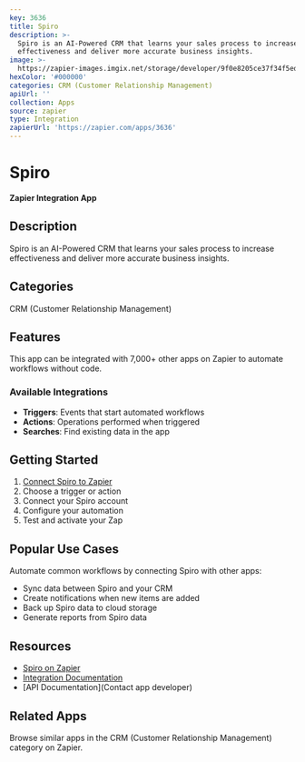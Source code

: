 ```yaml
---
key: 3636
title: Spiro
description: >-
  Spiro is an AI-Powered CRM that learns your sales process to increase
  effectiveness and deliver more accurate business insights.
image: >-
  https://zapier-images.imgix.net/storage/developer/9f0e8205ce37f34f5ed03cb28922214f.png?auto=format%2Ccompress&ixlib=python-3.0.0&q=50
hexColor: '#000000'
categories: CRM (Customer Relationship Management)
apiUrl: ''
collection: Apps
source: zapier
type: Integration
zapierUrl: 'https://zapier.com/apps/3636'
---
```

# Spiro

**Zapier Integration App**

## Description

Spiro is an AI-Powered CRM that learns your sales process to increase effectiveness and deliver more accurate business insights.

## Categories

CRM (Customer Relationship Management)

## Features

This app can be integrated with 7,000+ other apps on Zapier to automate workflows without code.

### Available Integrations

- **Triggers**: Events that start automated workflows
- **Actions**: Operations performed when triggered
- **Searches**: Find existing data in the app

## Getting Started

1. [Connect Spiro to Zapier](https://zapier.com/apps/3636)
2. Choose a trigger or action
3. Connect your Spiro account
4. Configure your automation
5. Test and activate your Zap

## Popular Use Cases

Automate common workflows by connecting Spiro with other apps:

- Sync data between Spiro and your CRM
- Create notifications when new items are added
- Back up Spiro data to cloud storage
- Generate reports from Spiro data

## Resources

- [Spiro on Zapier](https://zapier.com/apps/3636)
- [Integration Documentation](https://zapier.com/apps/3636/integrations)
- [API Documentation](Contact app developer)

## Related Apps

Browse similar apps in the CRM (Customer Relationship Management) category on Zapier.
